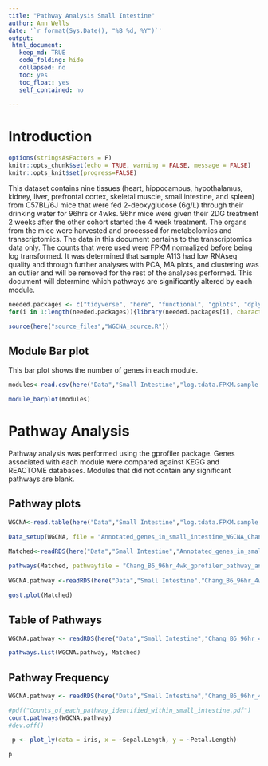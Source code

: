 ```yaml
---
title: "Pathway Analysis Small Intestine"
author: Ann Wells
date: '`r format(Sys.Date(), "%B %d, %Y")`'
output:
 html_document:
   keep_md: TRUE
   code_folding: hide
   collapsed: no
   toc: yes
   toc_float: yes
   self_contained: no
   
---
```


<link rel="stylesheet" type="text/css" href="https://cdn.datatables.net/1.10.5/css/jquery.dataTables.min.css">
<script src="https://code.jquery.com/jquery-2.1.2.min.js"></script>
<script src="https://cdn.datatables.net/1.10.5/js/jquery.dataTables.min.js"></script>

<script type="text/javascript">
         $(document).ready(function() {
             $("table").DataTable();
         } );
</script>

# Introduction

```r
options(stringsAsFactors = F)
knitr::opts_chunk$set(echo = TRUE, warning = FALSE, message = FALSE)
knitr::opts_knit$set(progress=FALSE)

```

This dataset contains nine tissues (heart, hippocampus, hypothalamus, kidney, liver, prefrontal cortex, skeletal muscle, small intestine, and spleen) from C57BL/6J mice that were fed 2-deoxyglucose (6g/L) through their drinking water for 96hrs or 4wks. 96hr mice were given their 2DG treatment 2 weeks after the other cohort started the 4 week treatment. The organs from the mice were harvested and processed for metabolomics and transcriptomics. The data in this document pertains to the transcriptomics data only. The counts that were used were FPKM normalized before being log transformed. It was determined that sample A113 had low RNAseq quality and through further analyses with PCA, MA plots, and clustering was an outlier and will be removed for the rest of the analyses performed. This document will determine which pathways are significantly altered by each module.

```r
needed.packages <- c("tidyverse", "here", "functional", "gplots", "dplyr", "GeneOverlap", "R.utils", "reshape2","magrittr","data.table", "RColorBrewer","preprocessCore", "ARTool","emmeans", "phia", "gprofiler2", "rlist", "plotly","downloadthis")
for(i in 1:length(needed.packages)){library(needed.packages[i], character.only = TRUE)}

source(here("source_files","WGCNA_source.R"))
```

## Module Bar plot
This bar plot shows the number of genes in each module.

```r
modules<-read.csv(here("Data","Small Intestine","log.tdata.FPKM.sample.info.subset.small.intestine.WGCNA.module.membership.csv"), header=T)

module_barplot(modules)
```

# Pathway Analysis {.tabset .tabset-fade .tabset-pills}
Pathway analysis was performed using the gprofiler package. Genes associated with each module were compared against KEGG and REACTOME databases. Modules that did not contain any significant pathways are blank.

## Pathway plots {.tabset .tabset-fade .tabset-pills}
```r
WGCNA<-read.table(here("Data","Small Intestine","log.tdata.FPKM.sample.info.subset.small.intestine.WGCNA.module.membership.csv"), header=T)

Data_setup(WGCNA, file = "Annotated_genes_in_small_intestine_WGCNA_Chang_B6_96hr_4wk.RData", folder="Small Intestine")

Matched<-readRDS(here("Data","Small Intestine","Annotated_genes_in_small_intestine_WGCNA_Chang_B6_96hr_4wk.RData"))
  
pathways(Matched, pathwayfile = "Chang_B6_96hr_4wk_gprofiler_pathway_annotation_list_small_intestine_WGCNA.RData", genefile = "Chang_B6_96hr_4wk_gprofiler_gene_annotation_list_small_intestine_WGCNA.RData", folder = "Small Intestine")
  
WGCNA.pathway <-readRDS(here("Data","Small Intestine","Chang_B6_96hr_4wk_gprofiler_pathway_annotation_list_small_intestine_WGCNA.RData"))
```

```r
gost.plot(Matched)
```

## Table of Pathways {.tabset .tabset-fade .tabset-pills}
```r
WGCNA.pathway <- readRDS(here("Data","Small Intestine","Chang_B6_96hr_4wk_gprofiler_pathway_annotation_list_small_intestine_WGCNA.RData"))

pathways.list(WGCNA.pathway, Matched)

```

## Pathway Frequency {.tabset .tabset-fade .tabset-pills}

```r
WGCNA.pathway <- readRDS(here("Data","Small Intestine","Chang_B6_96hr_4wk_gprofiler_pathway_annotation_list_small_intestine_WGCNA.RData"))

#pdf("Counts_of_each_pathway_identified_within_small_intestine.pdf")
count.pathways(WGCNA.pathway)
#dev.off()
```


```r
 p <- plot_ly(data = iris, x = ~Sepal.Length, y = ~Petal.Length)

p
```
